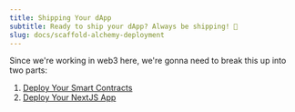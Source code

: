 ```yaml
---
title: Shipping Your dApp
subtitle: Ready to ship your dApp? Always be shipping! 🚢
slug: docs/scaffold-alchemy-deployment
---
```



Since we're working in web3 here, we're gonna need to break this up into two parts:

1. [Deploy Your Smart Contracts](/docs/deploy-your-smart-contracts)
2. [Deploy Your NextJS App](/docs/deploy-your-nextjs-app)
